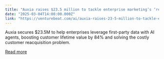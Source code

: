```yaml
---
title: "Auxia raises $23.5 million to tackle enterprise marketing’s ‘reacquisition treadmill’"
date: "2025-03-04T14:00:00.000Z"
link: "https://venturebeat.com/ai/auxia-raises-23-5-million-to-tackle-enterprise-marketings-reacquisition-treadmill/"
---
```


Auxia secures $23.5M to help enterprises leverage first-party data with AI agents, boosting customer lifetime value by 84% and solving the costly customer reacquisition problem.

[Read more](https://venturebeat.com/ai/auxia-raises-23-5-million-to-tackle-enterprise-marketings-reacquisition-treadmill/)
